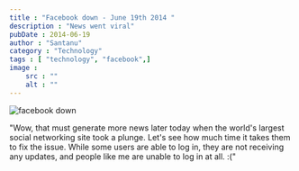 ```yaml
---
title : "Facebook down - June 19th 2014 "
description : "News went viral"
pubDate : 2014-06-19
author : "Santanu"
category : "Technology"
tags : [ "technology", "facebook",]
image :
    src : ""
    alt : ""
---
```


<Image src={pic1} alt="facebook down"/>

"Wow, that must generate more news later today when the world's largest social networking site took a plunge. Let's see how much time it takes them to fix the issue. While some users are able to log in, they are not receiving any updates, and people like me are unable to log in at all. :("
